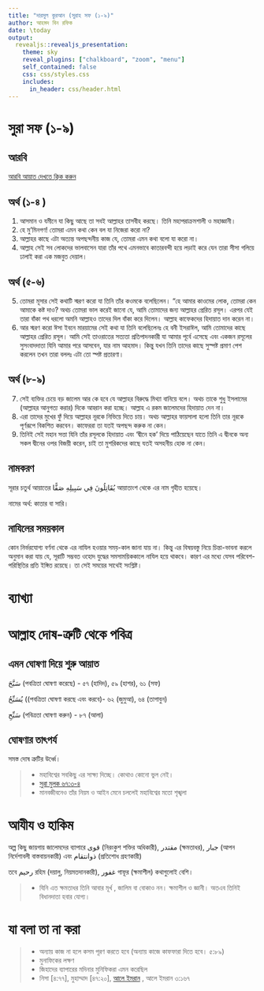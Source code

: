 ---
title: "দারসুল কুরআন (সুরাহ সফ (১-৯)"
author: আহমদ বিন রফিক 
date: \today
output: 
  revealjs::revealjs_presentation:
    theme: sky
    reveal_plugins: ["chalkboard", "zoom", "menu"]
    self_contained: false
    css: css/styles.css
    includes:
      in_header: css/header.html
---

# সুরা সফ (১-৯)

## আরবি 

[আরবি আয়াত দেখতে ক্লিক করুন](https://tanzil.net/#61:1)

## অর্থ (১-৪ ) 

1. আসমান ও যমীনে যা কিছু আছে তা সবই আল্লাহর তাসবীহ করছে। তিনি মহাপরাক্রমশালী ও মহাজ্ঞানী।
2. হে মু’মিনগণ! তোমরা এমন কথা কেন বল যা নিজেরা করো না?
3. আল্লাহর কাছে এটা অত্যন্ত অপছন্দনীয় কাজ যে, তোমরা এমন কথা বলো যা করো না।
4. আল্লাহ সেই সব লোকদের ভালবাসেন যারা তাঁর পথে এমনভাবে কাতারবন্দী হয়ে লড়াই করে যেন তারা সীসা গলিয়ে ঢালাই করা এক মজবুত দেয়াল।

## অর্থ (৫-৬) 

5. তোমরা মূসার সেই কথাটি স্মরণ করো যা তিনি তাঁর কওমকে বলেছিলেন। “হে আমার কাওমের লোক, তোমরা কেন আমাকে কষ্ট দাও? অথচ তোমরা ভাল করেই জানো যে, আমি তোমাদের জন্য আল্লাহর প্রেরিত রসূল। এরপর যেই তারা বাঁকা পথ ধরলো অমনি আল্লাহও তাদের দিল বাঁকা করে দিলেন। আল্লাহ‌ কাফেকদের হিদায়াত দান করেন না।
6. আর স্মরণ করো ঈসা ইবনে মারয়ামের সেই কথা যা তিনি বলেছিলেনঃ হে বনী ইসরাঈল, আমি তোমাদের কাছে আল্লাহর প্রেরিত রসূল। আমি সেই তাওরাতের সত্যতা প্রতিপাদনকারী যা আমার পূর্বে এসেছে এবং একজন রসূলের সুসংবাদদাতা যিনি আমার পরে আসবেন, যার নাম আহমাদ। কিন্তু যখন তিনি তাদের কাছে সুস্পষ্ট প্রমাণ পেশ করলেন তখন তারা বললঃ এটা তো স্পষ্ট প্রতারণা।

## অর্থ (৮-৯) 

7. সেই ব্যক্তির চেয়ে বড় জালেম আর কে হবে যে আল্লাহর বিরুদ্ধে মিথ্যা বানিয়ে বলে।  অথচ তাকে শুধু ইসলামের (আল্লাহর আনুগত্য করার) দিকে আহ্বান করা হচ্ছে। আল্লাহ এ রকম জালেমদের হিদায়াত দেন না।
8. এরা তাদের মুখের ফুঁ দিয়ে আল্লাহর নূরকে নিভিয়ে দিতে চায়। অথচ আল্লাহর ফায়সালা হলো তিনি তার নূরকে পূর্ণরূপে বিকশিত করবেন। কাফেররা তা যতই অপছন্দ করুক না কেন।
9. তিনিই সেই মহান সত্তা যিনি তাঁর রসূলকে হিদায়াত এবং ‘দ্বীনে হক’ দিয়ে পাঠিয়েছেন যাতে তিনি এ দ্বীনকে অন্য সকল দ্বীনের ওপর বিজয়ী করেন, চাই তা মুশরিকদের কাছে যতই অসহনীয় হোক না কেন।

## নামকরণ 

সূরার চতুর্থ আয়াতের يُقَاتِلُونَ فِي سَبِيلِهِ صَفًّا আয়াতাংশ থেকে এর নাম গৃহীত হয়েছে। 

নামের অর্থ: কাতার বা সারি। 

## নাযিলের সময়কাল 

কোন নির্ভরযোগ্য বর্ণনা থেকে এর নাযিল হওয়ার সময়-কাল জানা যায় না। কিন্তু এর বিষয়বস্তু নিয়ে চিন্তা-ভাবনা করলে অনুমান করা যায় যে, সূরাটি সম্ভবত ওহোদ যুদ্ধের সমসাময়িককালে নাযিল হয়ে থাকবে। কারণ এর মধ্যে যেসব পরিবেশ-পরিস্থিতির প্রতি ইঙ্গিত রয়েছে। তা সেই সময়ের সাথেই সংশ্লিষ্ট।

# ব্যাখ্যা 

# আল্লাহ দোষ-ত্রুটি থেকে পবিত্র 

## এমন ঘোষণা দিয়ে শুরু আয়াত 

سَبَّحَ (পবত্রিতা ঘোষণা করেছে) - ৫৭ (হাদিদ), ৫৯ (হাশর), ৬১ (সফ)  

يُسَبِّحُ ((পবত্রিতা ঘোষণা করছে এবং করবে)- ৬২ (জুমুআ), ৬৪ (তাগাবুন)  

سَبِّحِ (পবিত্রতা ঘোষণা করুন) - ৮৭ (আলা) 

## ঘোষণার তাৎপর্য 

সমস্ত দোষ ত্রুটির উর্ধ্বে। 

> - মহাবিশ্বের সবকিছু এর সাক্ষ্য দিচ্ছে। কোথাও কোনো ভুল নেই। 
> -  [সুরা মুলক ৬৭:৩-৪](https://tanzil.net/#67:3)
> - মানবজীবনেও তাঁর নিয়ম ও আইন মেনে চললেই মহাবিশ্বের মতো শৃঙ্খলা 

# আযীয ও হাকিম 

অল্প কিছু জায়গায় জালেমদের ব্যাপারে قوى (নিরংকুশ শক্তির অধিকারী), مقتدر (ক্ষমতাধর), جبار (আপন নির্দেশাবলী বাস্তবায়নকারী) এবং ذوانتقام (প্রতিশোধ গ্রহণকারী)

তবে رحيم রহিম (দয়ালু, নিয়মতদানকারী), غفور গাফূর (ক্ষমাশীল) কথাগুলোই বেশি। 

> - যিনি এত ক্ষমতাধর তিনি আবার মূর্খ , জালিম বা বোকাও নন। ক্ষমাশীল ও জ্ঞানী। অতএব তিনিই বিধানদাতা হবার যোগ্য। 

# যা বলা তা না করা 

> - অন্যায় কাজ না হলে কসম পূরণ করতে হবে (অন্যায় কাজে কাফফারা দিতে হবে। ৫:৮৯) 
> - মুনাফিকের লক্ষণ 
> - জিহাদের ব্যাপারের মদিনার মুনিফিকরা এমন করেছিল 
> - নিসা [৪:৭৭], মুহাম্মাদ [৪৭:২০], [আলে ইমরান](১৩ থেকে ১৭ রুকু) , আলে ইমরান ৩:১৬৭ 

